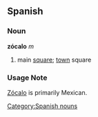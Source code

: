 == Spanish ==
=== Noun ===
'''zócalo''' ''m''
# main [[square]]; [[town]] square

=== Usage Note ===
[[Zócalo]] is primarily Mexican.

[[Category:Spanish nouns]]